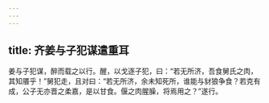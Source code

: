 ```yaml
---
---
---
```

title: 齐姜与子犯谋遣重耳
---


姜与子犯谋，醉而载之以行。醒，以戈逐子犯，曰：“若无所济，吾食舅氏之肉，其知餍乎！”舅犯走，且对曰：“若无所济，余未知死所，谁能与豺狼争食？若克有成，公子无亦晋之柔嘉，是以甘食。偃之肉腥臊，将焉用之？”遂行。


